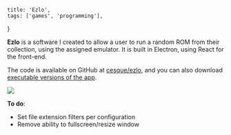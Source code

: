     title: 'Ezlo',
    tags: ['games', 'programming'],
}

**Ezlo** is a software I created to allow a user to run a random ROM from their collection, using the assigned emulator. It is built in Electron, using React for the front-end.

The code is available on GitHub at [cesque/ezlo](https://github.com/cesque/ezlo), and you can also download [executable versions of the app](https://github.com/cesque/ezlo/releases).

<Image src="https://cesque.com/storage/24/05/19/900941474600.jpg" wide />

**To do**:
- Set file extension filters per configuration
- Remove ability to fullscreen/resize window